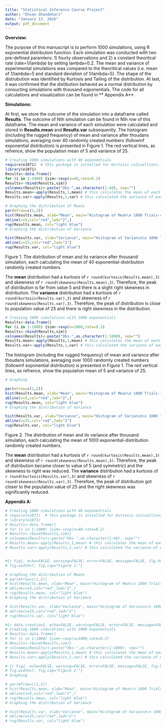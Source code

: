 ```yaml
---
title: "Statistical Inference Course Project"
author: "Ehson Ghandehari"
date: "January 13, 2016"
output: pdf_document
---
```


**Overview:**

The purpose of this manuscript is to perform 1000 simulations, using R exponential distribution function. Each simulation was conducted with two pre-defined paramters: 1) fourty observations and 2) a constant theoritcal rate (rate=1/lambda) by setting lambda=0.2. The mean and variance of experimental simulations was compared to the theoritical values (i.e. mean of 1/lambda=5 and standard deviation of 1/lambda=5).  The shape of the distrubution was identified by Kurtosis and Tailing of the distribution.  At last, it was confirmed that the distibution behaved as a normal distribution by consucting simulations with thousand eqponentials. The code for all calculations and visualization can be found in ** Appendix A**.  

**Simulations:**

At first, we store the outcome of the simulation into a dataframe called **Results**. The outcome of Nth simulation can be found in Nth row of this dataframe. The mean and variance of each simulation were calculated and stored in **Results.mean** and **Results.var** subsequently. The histogram (including the rugged frequency) of mean and variance after thoudans simulations, averaging over 40 randomly created numbers (followinf exponential distribution) is presented in Figure 1.  The red vertical lines, as refrence, show the population mean of 5 and variance of 25.    

```r
# Creating 1000 simulations with 40 exponentials
require(e1071)  # this package is installed for Kurtosis calcualtions.
library(e1071)
Results<-data.frame()
for (i in 1:1000) {sim<-rexp(n=40,rate=0.2)
Results<-rbind(Results,sim)}
colnames(Results)<-paste("Obs-",as.character(1:40), sep="")
Results.mean<-apply(Results,1,mean) # this calculates the mean of each row.
Results.var<-apply(Results,1,var) # this calculated the variance of each row.
```

```r

# Graphing the distribution of Means
par(mfrow=c(1,2))
hist(Results.mean, xlab="Mean", main="Histogram of Mean\n 1000 Trials-40 Exponents")
abline(v=5,col="red",lwd="2",)
rug(Results.mean, col="light blue")
# Graphing the distribution of Variance

hist(Results.var, xlab="Variance", main="Histogram of Variance\n 1000 Trials-40 Exponents")
abline(v=25,col="red",lwd="2")
rug(Results.var, col="light blue")
```

Figure 1. The distribution of mean and its variance after thousand simulation, each calculating the mean of 40 exponential-distribution randomly created numbers.

The **mean** distribution had a kurtosis of `r round(kurtosis(Results.mean),3)` and skewness of `r round(skewness(Results.mean),3)`. Therefore, the peak of distribution is far from value 5 and there is a slight right skewness in distribution.  The **variance** distribution had a kurtosis of `r round(kurtosis(Results.var),3)` and skewness of `r round(skewness(Results.var),3)`. Therefore, the peak of distribution is close to population value of 25 and there is right skewness in the distribution. 

```r

# Creating 1000 simulations with 1000 exponentials 
Results<-data.frame()
for (i in 1:1000) {sim<-rexp(n=1000,rate=0.2)
Results<-rbind(Results,sim)}
colnames(Results)<-paste("Obs-",as.character(1:1000), sep="")
Results.mean<-apply(Results,1,mean) # this calculates the mean of each row.
Results.var<-apply(Results,1,var) # this calculated the variance of each row.
```

The histogram (including the rugged frequency) of mean and variance after thoudans simulations, averaging over 1000 randomly created numbers (followinf exponential distribution) is presented in Figure 1.  The red vertical lines, as refrence, show the population mean of 5 and variance of 25.

```r
# Graphing

par(mfrow=c(1,2))
hist(Results.mean, xlab="Mean", main="Histogram of Mean\n 1000 Trials-1000 Exponents")
abline(v=5,col="red",lwd="2",)
rug(Results.mean, col="light blue")
# Graphing the distribution of Variance

hist(Results.var, xlab="Variance", main="Histogram of Variance\n 1000 Trials-1000 Exponents")
abline(v=25,col="red",lwd="2")
rug(Results.var, col="light blue")
```

Figure 2. The distribution of mean and its variance after thousand simulation, each calculating the mean of 1000 exponential-distribution randomly created numbers.

The **mean** distribution had a kurtosis of `r round(kurtosis(Results.mean),3)` and skewness of `r round(skewness(Results.mean),3)`. Therefore, the peak of distribution became closer to value of 5 (and symmetric) and the skewness to right was reduced.  The **variance** distribution had a kurtosis of `r round(kurtosis(Results.var),3)` and skewness of `r round(skewness(Results.var),3)`. Therefore, the peak of distribution got closer to the population value of 25 and the right skewness was significantly reduced. 

**Appendix A:**

```r
# Creating 1000 simulations with 40 exponentials
# require(e1071)  # this package is installed for Kurtosis calcualtions.
# library(e1071)
# Results<-data.frame()
# for (i in 1:1000) {sim<-rexp(n=40,rate=0.2)
# Results<-rbind(Results,sim)}
# colnames(Results)<-paste("Obs-",as.character(1:40), sep="")
# Results.mean<-apply(Results,1,mean) # this calculates the mean of each row.
# Results.var<-apply(Results,1,var) # this calculated the variance of each row.


#{r Fig1, echo=FALSE, warning=FALSE, error=FALSE, message=FALSE, fig.height=4,
# fig.width=7, fig.cap="Figure 1:"}

# Graphing the distribution of Means
# par(mfrow=c(1,2))
# hist(Results.mean, xlab="Mean", main="Histogram of Mean\n 1000 Trials-40 Exponents")
# abline(v=5,col="red",lwd="2",)
# rug(Results.mean, col="light blue")
# Graphing the distribution of Variance

# hist(Results.var, xlab="Variance", main="Histogram of Variance\n 1000 Trials-40 Exponents")
# abline(v=25,col="red",lwd="2")
# rug(Results.var, col="light blue")

#{r data.creation2, echo=FALSE, warning=FALSE, error=FALSE, message=FALSE}
# Creating 1000 simulations with 1000 exponentials 
# Results<-data.frame()
# for (i in 1:1000) {sim<-rexp(n=1000,rate=0.2)
# Results<-rbind(Results,sim)}
# colnames(Results)<-paste("Obs-",as.character(1:1000), sep="")
# Results.mean<-apply(Results,1,mean) # this calculates the mean of each row.
# Results.var<-apply(Results,1,var) # this calculated the variance of each row.

# {r Fig2, echo=FALSE, warning=FALSE, error=FALSE, message=FALSE, fig.height=4,
# fig.width=7, fig.cap="Figure 2:"}
# Graphing

# par(mfrow=c(1,2))
# hist(Results.mean, xlab="Mean", main="Histogram of Mean\n 1000 Trials-1000 Exponents")
# abline(v=5,col="red",lwd="2",)
# rug(Results.mean, col="light blue")
# Graphing the distribution of Variance

# hist(Results.var, xlab="Variance", main="Histogram of Variance\n 1000 Trials-1000 Exponents")
# abline(v=25,col="red",lwd="2")
# rug(Results.var, col="light blue")
```
